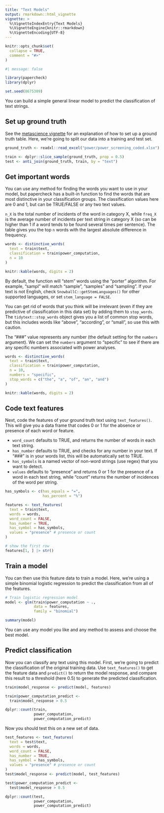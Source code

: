 ```yaml
---
title: "Text Models"
output: rmarkdown::html_vignette
vignette: >
  %\VignetteIndexEntry{Text Models}
  %\VignetteEngine{knitr::rmarkdown}
  %\VignetteEncoding{UTF-8}
---
```


```r
knitr::opts_chunk$set(
  collapse = TRUE,
  comment = "#>"
)
```

```r
#| message: false

library(papercheck)
library(dplyr)

set.seed(8675309) 
```


You can build a simple general linear model to predict the classification of text strings.

## Set up ground truth

See the [metascience vignette](metascience.html) for an explanation of how to set up a ground truth table. Here, we're going to split our data into a training and test set.

```r
ground_truth <- readxl::read_excel("power/power_screening_coded.xlsx")

train <- dplyr::slice_sample(ground_truth, prop = 0.5)
test <- anti_join(ground_truth, train, by = "text")
```




## Get important words

You can use any method for finding the words you want to use in your model, but papercheck has a built-in function to find the words that are most distinctive in your classification groups. The classification values here are 0 and 1, but can be TRUE/FALSE or any two text values.

`n_X` is the total number of incidents of the word in category X, while `freq_X` is the average number of incidents per text string in category X (so can be higher than 1 if a word tends to be found several times per sentence). The table gives you the top `n` words with the largest absolute difference in frequency.

```r
words <- distinctive_words(
  text = train$text,
  classification = train$power_computation,
  n = 10
)
```

```r
knitr::kable(words, digits = 2)
```


By default, the function will "stem" words using the "porter" algorithm. For example, "sampl" will match "sample", "samples" and "sampling". If your text is not English, check `SnowballC::getStemLanguages()` for other supported languages, or set `stem_language = FALSE`. 

You can get rid of words that you think will be irrelevant (even if they are predictive of classification in this data set) by adding them to `stop_words`. The `tidytext::stop_words` object gives you a list of common stop words, but this includes words like "above", "according", or "small", so use this with caution. 

The "###" value represents any number (the default setting for the `numbers` argument). We can set the `numbers` argument to "specific" to see if there are any specific numbers associated with power analyses.

```r
words <- distinctive_words(
  text = train$text,
  classification = train$power_computation,
  n = 10,
  numbers = "specific",
  stop_words = c("the", "a", "of", "an", "and")
)
```

```r
knitr::kable(words, digits = 2)
```

## Code text features

Next, code the features of your ground truth text using `text_features()`. This will give you a data frame that codes 0 or 1 for the absence or presence of each word or feature.

* `word_count` defaults to TRUE, and returns the number of words in each text string. 
* `has_number` defaults to TRUE, and checks for any number in your text. If "###" is in your words list, this will be automatically set to TRUE. 
* `has_symbols` is a named vector of non-word strings (use regex) that you want to detect. 
* `values` defaults to "presence" and returns 0 or 1 for the presence of a word in each text string, while "count" returns the number of incidences of the word per string. 

```r
has_symbols <- c(has_equals = "=", 
                 has_percent = "%")

features <- text_features(
  text = train$text, 
  words = words,
  word_count = FALSE, 
  has_number = TRUE,
  has_symbol = has_symbols, 
  values = "presence" # presence or count
)

# show the first row
features[1, ] |> str()
```

## Train a model

You can then use this feature data to train a model. Here, we're using a simple binomial logistic regression to predict the classification from all of the features.

```r
# Train logistic regression model
model <- glm(train$power_computation ~ .,
             data = features,
             family = "binomial")

summary(model)
```

You can use any model you like and any method to assess and choose the best model.


## Predict classification

Now you can classify any text using this model. First, we're going to predict the classification of the original training data. Use `text_features()` to get the feature data and `predict()` to return the model response, and compare this result to a threshold (here 0.5) to generate the predicted classification.

```r
train$model_response <- predict(model, features)

train$power_computation_predict <-
  train$model_response > 0.5

dplyr::count(train, 
             power_computation, 
             power_computation_predict)
```

Now you should test this on a new set of data.

```r

test_features <- text_features(
  text = test$text, 
  words = words,
  word_count = FALSE, 
  has_number = TRUE,
  has_symbol = has_symbols, 
  values = "presence" # presence or count
)
test$model_response <- predict(model, test_features)

test$power_computation_predict <-
  test$model_response > 0.5

dplyr::count(test, 
             power_computation, 
             power_computation_predict)
```


<!--

### Create a module

To create a module for this, you will need to save your model and create a module with code.

```r
saveRDS(model, "power/power_log_model.Rds")
```


```
{
  "title": "Classify with Log Model",
  "description": "",
  "code": {
    "packages": ["papercheck"],
    "code": "power_log_model.R"
  }
}
```


```r

words <- c("size", "effect", "sample", 
           "participants", "detect", "analysis",
           "medium", "power", "faul", "respondents", 
           "α", "cohen's", "research", 
           "version", "experiment")

has_symbols <- c(has_equals = "=", 
                 has_percent = "%")

readRDS("power/power_log_model.Rds")

table <- paper |>
  papercheck::search_text("power(ed)?\\b") |>
  papercheck::search_text("(\\.[0-9]|[0-9]%)")

features <- papercheck::text_features(
  table$text, words, has_symbols = has_symbols
)

table$model_response <- predict(model, features)
table$model_classification <- table$model_response > 0.5

traffic_light <- "red"
if (any(table$model_classification)) traffic_light <- "green"

# return
list(
  table = table,
  traffic_light = traffic_light
)

```

```r
v4 <- module_run(psychsci, "power/power_log_model.mod")
```


-->



